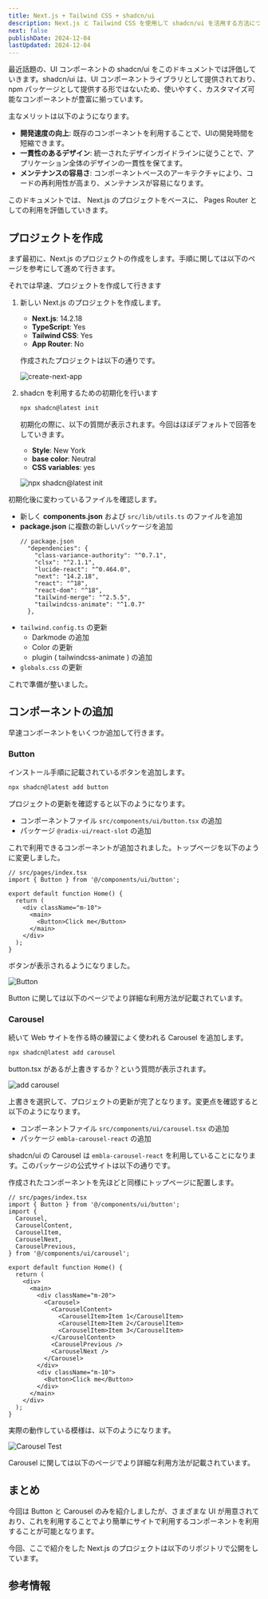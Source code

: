 ```yaml
---
title: Next.js + Tailwind CSS + shadcn/ui
description: Next.js と Tailwind CSS を使用して shadcn/ui を活用する方法について学びます。このガイドでは、プロジェクトのセットアップからコンポーネントの使用方法まで、詳細に説明します。
next: false
publishDate: 2024-12-04
lastUpdated: 2024-12-04
---
```



最近話題の、UI コンポーネントの shadcn/ui をこのドキュメントでは評価していきます。shadcn/ui は、UI コンポーネントライブラリとして提供されており、npm パッケージとして提供する形ではないため、使いやすく、カスタマイズ可能なコンポーネントが豊富に揃っています。

主なメリットは以下のようになります。

- **開発速度の向上**: 既存のコンポーネントを利用することで、UIの開発時間を短縮できます。
- **一貫性のあるデザイン**: 統一されたデザインガイドラインに従うことで、アプリケーション全体のデザインの一貫性を保てます。
- **メンテナンスの容易さ**: コンポーネントベースのアーキテクチャにより、コードの再利用性が高まり、メンテナンスが容易になります。

このドキュメントでは、 Next.js のプロジェクトをベースに、 Pages Router としての利用を評価していきます。

## プロジェクトを作成

まず最初に、Next.js のプロジェクトの作成をします。手順に関しては以下のページを参考にして進めて行きます。

<LinkCard
  title="shadcn/ui - Instrations Next.js"
  href="https://ui.shadcn.com/docs/installation/next"
  target="_blank"
/>

それでは早速、プロジェクトを作成して行きます

<Steps>

1. 新しい Next.js のプロジェクトを作成します。

   - **Next.js**: 14.2.18
   - **TypeScript**: Yes
   - **Tailwind CSS**: Yes
   - **App Router**: No

   作成されたプロジェクトは以下の通りです。

   ![create-next-app](../../../assets/nextjs/shadcnui01.png)

2. shadcn を利用するための初期化を行います

   ```bash
   npx shadcn@latest init
   ```

   初期化の際に、以下の質問が表示されます。今回はほぼデフォルトで回答をしていきます。

   - **Style**: New York
   - **base color**: Neutral
   - **CSS variables**: yes

   ![npx shadcn@latest init](../../../assets/nextjs/shadcnui02.png)

</Steps>

初期化後に変わっているファイルを確認します。

- 新しく **components.json** および `src/lib/utils.ts` のファイルを追加
- **package.json** に複数の新しいパッケージを追加
  ```tsx {3-6,9-10}
  // package.json
    "dependencies": {
      "class-variance-authority": "^0.7.1",
      "clsx": "^2.1.1",
      "lucide-react": "^0.464.0",
      "next": "14.2.18",
      "react": "^18",
      "react-dom": "^18",
      "tailwind-merge": "^2.5.5",
      "tailwindcss-animate": "^1.0.7"
    },
  ```
- `tailwind.config.ts` の更新
  - Darkmode の追加
  - Color の更新
  - plugin ( tailwindcss-animate ) の追加
- `globals.css` の更新

これで準備が整いました。

## コンポーネントの追加

早速コンポーネントをいくつか追加して行きます。

### Button

インストール手順に記載されているボタンを追加します。

```bash
npx shadcn@latest add button
```

プロジェクトの更新を確認すると以下のようになります。

- コンポーネントファイル `src/components/ui/button.tsx` の追加
- パッケージ `@radix-ui/react-slot` の追加

これで利用できるコンポーネントが追加されました。トップページを以下のように変更しました。

```tsx
// src/pages/index.tsx
import { Button } from '@/components/ui/button';

export default function Home() {
  return (
    <div className="m-10">
      <main>
        <Button>Click me</Button>
      </main>
    </div>
  );
}
```

ボタンが表示されるようになりました。

![Button](../../../assets/nextjs/shadcnui03.png)

Button に関しては以下のページでより詳細な利用方法が記載されています。

<LinkCard
  title="shadcn/ui Button"
  href="https://ui.shadcn.com/docs/components/button"
  target="_blank"
/>

### Carousel

続いて Web サイトを作る時の練習によく使われる Carousel を追加します。

```bash
npx shadcn@latest add carousel
```

button.tsx があるが上書きするか？という質問が表示されます。

![add carousel](../../../assets/nextjs/shadcnui04.png)

上書きを選択して、プロジェクトの更新が完了となります。変更点を確認すると以下のようになります。

- コンポーネントファイル `src/components/ui/carousel.tsx` の追加
- パッケージ `embla-carousel-react` の追加

shadcn/ui の Carousel は `embla-carousel-react` を利用していることになります。このパッケージの公式サイトは以下の通りです。

<LinkCard
  title="Embla Carousel - React"
  href="https://www.embla-carousel.com/get-started/react/"
  target="_blank"
/>

作成されたコンポーネントを先ほどと同様にトップページに配置します。

```tsx
// src/pages/index.tsx
import { Button } from '@/components/ui/button';
import {
  Carousel,
  CarouselContent,
  CarouselItem,
  CarouselNext,
  CarouselPrevious,
} from '@/components/ui/carousel';

export default function Home() {
  return (
    <div>
      <main>
        <div className="m-20">
          <Carousel>
            <CarouselContent>
              <CarouselItem>Item 1</CarouselItem>
              <CarouselItem>Item 2</CarouselItem>
              <CarouselItem>Item 3</CarouselItem>
            </CarouselContent>
            <CarouselPrevious />
            <CarouselNext />
          </Carousel>
        </div>
        <div className="m-10">
          <Button>Click me</Button>
        </div>
      </main>
    </div>
  );
}
```

実際の動作している模様は、以下のようになります。

![Carousel Test](/nextjs/shadcnui05.gif)

Carousel に関しては以下のページでより詳細な利用方法が記載されています。

<LinkCard
  title="shadcn/ui Carousel"
  href="https://ui.shadcn.com/docs/components/carousel"
  target="_blank"
/>

## まとめ

今回は Button と Carousel のみを紹介しましたが、さまざまな UI が用意されており、これを利用することでより簡単にサイトで利用するコンポーネントを利用することが可能となります。

今回、ここで紹介をした Next.js のプロジェクトは以下のリポジトリで公開をしています。

<LinkCard
  title="haramizu / Next.js sample - tailwind-shadcn-pages"
  href="https://github.com/haramizu/Next.js-sample/tree/main/examples/tailwind-shadcn-pages"
  target="_blank"
/>

## 参考情報

<LinkCard title="chadcn/ui" href="https://ui.shadcn.com/" target="_blank" />

<LinkCard
  title="shadcn/ui - Instrations Next.js"
  href="https://ui.shadcn.com/docs/installation/next"
  target="_blank"
/>

<LinkCard
  title="shadcn/ui Button"
  href="https://ui.shadcn.com/docs/components/button"
  target="_blank"
/>

<LinkCard
  title="shadcn/ui Carousel"
  href="https://ui.shadcn.com/docs/components/carousel"
  target="_blank"
/>

